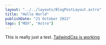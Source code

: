 ```yaml
---
layout: "../../layouts/BlogPostLayout.astro"
title: "Hello World"
publishDate: "21 October 2022"
tags: ["MDX", "Astro"]
---
```


This is really just a test. [TailwindCss is working](https://tailwindcss.com/docs/typography-plugin)
